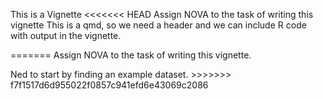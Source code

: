 This is a Vignette
<<<<<<< HEAD
Assign NOVA to the task of writing this vignette
This is a qmd, so we need a header and we can include R code with output in the vignette.

=======
Assign NOVA to the task of writing this vignette.

Ned to start by finding an example dataset.
>>>>>>> f7f1517d6d955022f0857c941efd6e43069c2086
